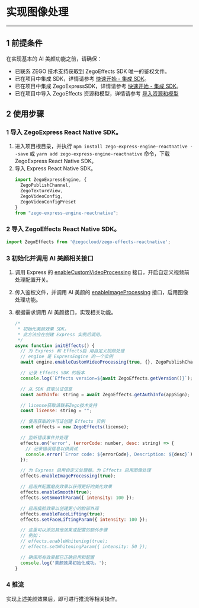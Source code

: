 # 实现图像处理

---

## 1 前提条件

在实现基本的 AI 美颜功能之前，请确保：

- 已联系 ZEGO 技术支持获取到 ZegoEffects SDK 唯一的鉴权文件。
- 已在项目中集成 SDK，详情请参考 [快速开始 - 集成 SDK](!Quick_Starts/Integration)。
- 已在项目中集成 ZegoExpressSDK，详情请参考 [快速开始 - 集成 SDK](!ExpressVideoSDK-Integration/SDK_Integration)。
- 已在项目中导入 ZegoEffects 资源和模型，详情请参考 [导入资源和模型](!Quick_Starts/Import_Resources)

## 2 使用步骤

### 1 导入 ZegoExpress React Native SDK。     
    
1. 进入项目根目录，并执行 `npm install zego-express-engine-reactnative --save` 或 `yarn add zego-express-engine-reactnative` 命令，下载 ZegoExpress React Native SDK。
2. 导入 Express React Native SDK。
    ```javascript
    import ZegoExpressEngine, {
      ZegoPublishChannel,
      ZegoTextureView,
      ZegoVideoConfig,
      ZegoVideoConfigPreset
    } 
    from "zego-express-engine-reactnative";
    ```

### 2 导入 ZegoEffects React Native SDK。
    
```javascript
import ZegoEffects from '@zegocloud/zego-effects-reactnative';
```  

### 3 初始化并调用 AI 美颜相关接口

1.  调用 Express 的 [enableCustomVideoProcessing](https://doc-zh.zego.im/unique-api/express-video-sdk/zh/javascript_react-native/classes/_zegoexpressengine_.zegoexpressengine.html#enablecustomvideoprocessing) 接口，开启自定义视频前处理配置开关。
2. 传入鉴权文件，并调用 AI 美颜的 [enableImageProcessing](@enableImageProcessing) 接口，启用图像处理功能。
4. 根据需求调用 AI 美颜接口，实现相关功能。

    ```javascript
    /*
     * 初始化美颜效果 SDK。
     * 此方法应在创建 Express 实例后调用。
     */
    async function initEffects() {
      // 为 Express 和 Effects启 用自定义视频处理
      // engine 是 ExpressEngine 的一个实例
      await engine.enableCustomVideoProcessing(true, {}, ZegoPublishChannel.Main);
    
      // 记录 Effects SDK 的版本
      console.log(`Effects version=${await ZegoEffects.getVersion()}`);
    
      // 从 SDK 获取认证信息
      const authInfo: string = await ZegoEffects.getAuthInfo(appSign);
    
      // license获取请联系Zego技术支持
      const license: string = "";
    
      // 使用获取的许可证创建 Effects 实例
      const effects = new ZegoEffects(license);
    
      // 监听错误事件并处理
      effects.on('error', (errorCode: number, desc: string) => {
        // 记录错误信息以供调试
        console.error(`Error code: ${errorCode}, Description: ${desc}`);
      });
    
      // 为 Express 启用自定义处理器，为 Effects 启用图像处理
      effects.enableImageProcessing(true);
    
      // 启用并配置磨皮效果以获得更好的美化效果
      effects.enableSmooth(true);
      effects.setSmoothParam({ intensity: 100 });
    
      // 启用瘦脸效果以创建更小的脸部外观
      effects.enableFaceLifting(true);
      effects.setFaceLiftingParam({ intensity: 100 });
    
      // 这里可以添加其他效果或配置的额外步骤
      // 例如：
      // effects.enableWhitening(true);
      // effects.setWhiteningParam({ intensity: 50 });
    
      // 确保所有效果都已正确启用和配置
      console.log('美颜效果初始化成功。');
    }
    ```

### 4 推流

实现上述美颜效果后，即可进行推流等相关操作。
